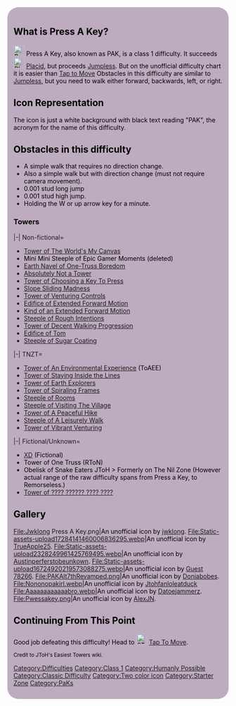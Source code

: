 {{DISPLAYTITLE:<span id="pak">Press A Key</span>}}
{{CSS|content=<nowiki>
#pak {
    font-family: Helvetica;
    font-weight: 400;
    color: #000;
    background: #FFF;
    box-shadow: 0 0 0 0.1em #FFF
}

.theme-fandomdesktop-dark {
    --theme-link-color: #95A3FF;
}
.theme-fandomdesktop-dark {
    --theme-link-color: #95A3FF;
}
a {
color:darkblue;
}
</nowiki>}}
<div style="padding:1em;border-radius: 25px; background: linear-gradient(to bottom right, #BDACBF, #BDACBF);-webkit-text-fill-color: block;-webkit">
{{Scrollbox|Notices={{Squint to Win|reason=The color of the links, Placid, and Jumpless against this page's background div make them hard to see. This also applies to other links in this page like when you're trying to search this difficulty's name on this wiki, as well as "move" tab from those 3 dots, and more.}}{{Humanly Possible}}{{JET}}}}
{{NewDifficultyInfobox|title1=Press a Key|image1=[[File:Press A Key.png|250px]]|caption1=yo bro just press a key|class=Baseline Class 1|type=Normal|previous=[[File:PLACID.png|30px]] [[Placid]]|next=[[File:Cat.png|30px]] [[Climb A Truss]]|decal_id=[https://www.roblox.com/library/6382750189/Press-a-Key-Difficulty 6382750189]|short_name=PAK|date_removed=None|alt_previous=|alt_next={{Class0Difficulties|Tap to Move|25px}} [[Tap to Move]] (Sub Difficulty)|rating=-13|original_name=Press A Key|previous_name=Press A Key|sub_difficulty(ies)={{Class0Difficulties|Tap to Move|25px}} [[Tap to Move]] and [[File:WAS.png|25px]] [[Walk A Slope]]}}
== <span style="color:black;">What is <span id="pak">Press A Key</span>? ==
<span style="color:black;">[[File:Press A Key.png|25px]] <span id="pak">Press A Key</span>, also known as PAK, is a class 1 difficulty. It succeeds [[File:PLACID.png|25px]] [[Placid]], but proceeds {{Class0Difficulties|Jumpless|25px}} [[Jumpless]]. But on the unofficial difficulty chart it is easier than {{Class0Difficulties|Tap to Move|25px}} [[Tap to Move]]  Obstacles in this difficulty are similar to {{Class0Difficulties|Jumpless|25px}} [[Jumpless]], but you need to walk either forward, backwards, left, or right.

== <span style="color:black;">Icon Representation ==
<span style="color:black;">The icon is just a white background with black text reading "PAK", the acronym for the name of this difficulty.

== <span style="color:black;">Obstacles in this difficulty ==

* <span style="color:black;">A simple walk that requires no direction change.
* <span style="color:black;">Also a simple walk but with direction change (must not require camera movement).
* <span style="color:black;">0.001 stud long jump
* <span style="color:black;">0.001 stud high jump.
* <span style="color:black;">Holding the W or up arrow key for a minute.
=== <span style="color:black;">Towers ===
<tabber>
|-|
Non-fictional=
* <span style="color:black;">[https://www.roblox.com/games/10588501607/The-World-Is-My-Canvas Tower of The World's My Canvas]
*<span style="color:black;">Mini Mini Steeple of Epic Gamer Moments (deleted)
*<span style="color:black;">[[Earth Navel of One-Truss Boredom]]
*<span style="color:black;">[https://www.roblox.com/games/93012304960925/Chevochek-s-EJT-towers Absolutely Not a Tower]
*<span style="color:black;">[[Tower of Choosing a Key To Press]]
*<span style="color:black;">[[Slope Sliding Madness]]
*<span style="color:black;">[https://www.roblox.com/games/80166612504189/NEON-Not-Too-Easy-Towers Tower of Venturing Controls]
*<span style="color:black;">[https://www.roblox.com/games/10406214285/Quasis-Towers-of-Nonsense Edifice of Extended Forward Motion]
*<span style="color:black;">[https://www.roblox.com/games/130994144609857/RING-2-QToN-XS Kind of an Extended Forward Motion]
*<span style="color:black;">[https://www.roblox.com/games/8457114449/BIOME-3-Jacks-Tiny-Towers-Of-Hell Steeple of Rough Intentions]
*<span style="color:black;">[https://www.roblox.com/games/80166612504189/1K-Event-ToFR-Not-Too-Easy-Towers Tower of Decent Walking Progression]
*<span style="color:black;">[[Edifice of Tom]]
*<span style="color:black;">[[Steeple of Sugar Coating]] <!--page will be added soon-->
|-|
TNZT=
*<span style="color:black;">[[w:c:tnzt:Tower of An Environmental Experience|Tower of An Environmental Experience]] (ToAEE)
*<span style="color:black;">[[w:c:the-noob-zone-towers:Tower_of_Staying_Inside_the_Lines|Tower of Staying Inside the Lines]]
*<span style="color:black;">[https://tnzt.fandom.com/wiki/Tower_of_Earth_Explorers Tower of Earth Explorers]
*<span style="color:black;">[https://tnzt.fandom.com/wiki/Tower_of_Spiraling_Frames Tower of Spiraling Frames]
*<span style="color:black;">[https://tnzt.fandom.com/wiki/Steeple_of_Rooms Steeple of Rooms]
*<span style="color:black;">[https://tnzt.fandom.com/wiki/Steeple_of_Visiting_The_Village Steeple of Visiting The Village]
*<span style="color:black;">[https://tnzt.fandom.com/wiki/Tower_of_A_Peaceful_Hike Tower of A Peaceful Hike]
*<span style="color:black;">[https://tnzt.fandom.com/wiki/Steeple_of_A_Leisurely_Walk Steeple of A Leisurely Walk]
*<span style="color:black;">[https://tnzt.fandom.com/wiki/Tower_of_Vibrant_Venturing Tower of Vibrant Venturing]
|-|
Fictional/Unknown=
*<span style="color:black;">[https://jtohs-easiest-towers.fandom.com/wiki/XD XD] (Fictional)
* <span style="color:black;">Tower of One Truss (RToN) <!-- UNKNOWN -->
* <span style="color:black;">Obelisk of Snake Eaters JToH > Formerly on The Nil Zone (However actual range of the raw difficulty spans from Press a Key, to Remorseless.) <!-- what is bro yapping about.. provide a link to the obelisk least | UNKNOWN -->
*<span style="color:black;">[[Tower of ???? ?????? ???? ????]]
</tabber>

== <span style="color:black;">Gallery ==
<gallery>
File:Jwklong Press A Key.png|<span style="color:black;">An unofficial icon by [[user:jwklong|jwklong]].
File:Static-assets-upload17284141460006836295.webp|<span style="color:black;">An unofficial icon by [[user:TrueApple25|TrueApple25]].
File:Static-assets-upload2328249961425769495.webp|<span style="color:black;">An unofficial icon by [[user:Austinperferstobeunkown|Austinperferstobeunkown]].
File:Static-assets-upload16724920219573088275.webp|<span style="color:black;">An unofficial icon by [[user:Guest 78266|Guest 78266]].
File:PAKAlt7thRevamped.png|<span style="color:black;">An unofficial icon by [[User:Doniabobes|Doniabobes]].</span>
File:Nononopakirl.webp|<span style="color:black;">An unofficial icon by [[User:Jtohfanlolandeatduck|Jtohfanloleatduck]]
File:Aaaaaaaaaaaabro.webp|<span style="color:black;">An unofficial icon by [[User:Datoejammerz|Datoejammerz]].
File:Pwessakey.png|<span style="color:black;">An unofficial icon by [[User:AlexJN|AlexJN]].
</gallery>

== <span style="color:black;">Continuing From This Point ==
<span style="color:black;">Good job defeating this difficulty! Head to [[File:2Tap2Move.webp|25px]] [[Tap to Move|Tap To Move]].

{{DifficultiesNavbox}}

<sup><span style="color:black;">Credit to JToH's Easiest Towers wiki.</sup>
[[Category:Difficulties]]
[[Category:Class 1]]
[[Category:Humanly Possible]]
[[Category:Classic Difficulty]]
[[Category:Two color icon]]
[[Category:Starter Zone]]
[[Category:PaKs]]